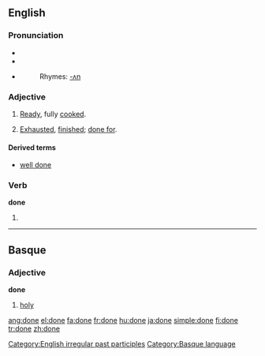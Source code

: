 {{wikipediapl|done}}
==English==

{{rank|better|name|among|210|done|days|something|gave}}

===Pronunciation===
*{{IPA|/'dʌn/}}
*{{SAMPA|/"dVn/}}
*{{audio|En-ca-done.ogg|Audio (CA)}}
*:Rhymes: [[Rhymes:English:-ʌn|-ʌn]]

===Adjective===
{{en-adj}}

# {{italbrac|of meat or other foods}} [[ready|Ready]], fully [[cooked]].
# [[exhausted|Exhausted]], [[finished]]; [[done for]].

====Derived terms====
*[[well done]]

===Verb===
'''done'''

# {{past participle of|[[do]]}}

[[Category:English irregular past participles]]

----

==Basque==

===Adjective===
'''done'''

# [[holy]]

[[Category:Basque language]]

[[ang:done]]
[[el:done]]
[[fa:done]]
[[fr:done]]
[[hu:done]]
[[ja:done]]
[[simple:done]]
[[fi:done]]
[[tr:done]]
[[zh:done]]